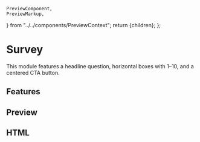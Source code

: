     PreviewComponent,
    PreviewMarkup,
} from "../../components/PreviewContext";
    return <PreviewLayout inline={inline}>{children}</PreviewLayout>;
};

# Survey

This module features a headline question, horizontal boxes with 1–10, and a centered CTA button.

<LinkButton
    href="https://litmus.com/checklist/public/LKpZEqcFS63Ktghb"
    target="_blank"
    label="View in Litmus"
/>

## Features

<Features />

## Preview

<PreviewComponent label="survey" Component={Survey} />

## HTML

<PreviewMarkup label="survey" template={template} />
